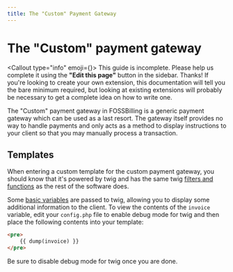 ```yaml
---
title: The "Custom" Payment Gateway
---
```



# The "Custom" payment gateway

<Callout type="info" emoji={<FontAwesomeIcon icon={faPersonDigging} />}>
    This guide is incomplete. Please help us complete it using the **"Edit this page"** button in the sidebar. Thanks!
    If you're looking to create your own extension, this documentation will tell you the bare minimum required, but looking at existing extensions will probably be necessary to get a complete idea on how to write one.
</Callout>

The "Custom" payment gateway in FOSSBilling is a generic payment gateway which can be used as a last resort.
The gateway itself provides no way to handle payments and only acts as a method to display instructions to your client so that you may manually process a transaction.

## Templates

When entering a custom template for the custom payment gateway, you should know that it's powered by twig and has the same twig [filters and functions](https://fossbilling.org/docs/contribution-handbook/twig-filters) as the rest of the software does.

Some [basic variables](https://github.com/FOSSBilling/FOSSBilling/blob/main/src/library/Payment/Adapter/Custom.php#L61-L65) are passed to twig, allowing you to display some additional information to the client.
To view the contents of the `invoice` variable, edit your `config.php` file to enable debug mode for twig and then place the following contents into your template:
```HTML
<pre>
    {{ dump(invoice) }}
</pre>
```

Be sure to disable debug mode for twig once you are done.
